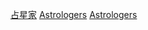 {{Commonscat|Astrologers by country}}

[[Category:占星家|]]
[[Category:各國職業人物|Astrologers]]
[[Category:按國籍分類|Astrologers]]